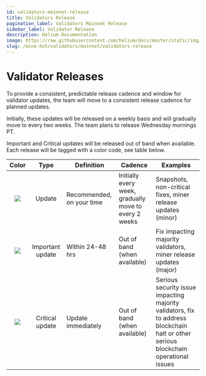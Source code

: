 ```yaml
---
id: validators-mainnet-release
title: Validators Release
pagination_label: Validators Mainnet Release
sidebar_label: Validator Release
description: Helium Documentation
image: https://raw.githubusercontent.com/helium/docs/master/static/img/link-image.png
slug: /mine-hnt/validators/mainnet/validators-release
---
```


# Validator Releases


To provide a consistent, predictable release cadence and window for validator updates, the team will
move to a consistent release cadence for planned updates.

Initially, these updates will be released on a weekly basis and will gradually move to every two
weeks. The team plans to release Wednesday mornings PT.

Important and Critical updates will be released out of band when available. Each release will be
tagged with a color code, see table below.

|              Color              |       Type       | Definition                | Cadence                                               | Examples                                                                                                                            |
| :-----------------------------: | :--------------: | ------------------------- | ----------------------------------------------------- | ----------------------------------------------------------------------------------------------------------------------------------- |
| ![](/img/validators/green.png)  |      Update      | Recommended, on your time | Initially every week, gradually move to every 2 weeks | Snapshots, non-critical fixes, miner release updates (minor)                                                                        |
| ![](/img/validators/yellow.png) | Important update | Within 24-48 hrs          | Out of band (when available)                          | Fix impacting majority validators, miner release updates (major)                                                                    |
|  ![](/img/validators/red.png)   | Critical update  | Update immediately        | Out of band (when available)                          | Serious security issue impacting majority validators, fix to address blockchain halt or other serious blockchain operational issues |
